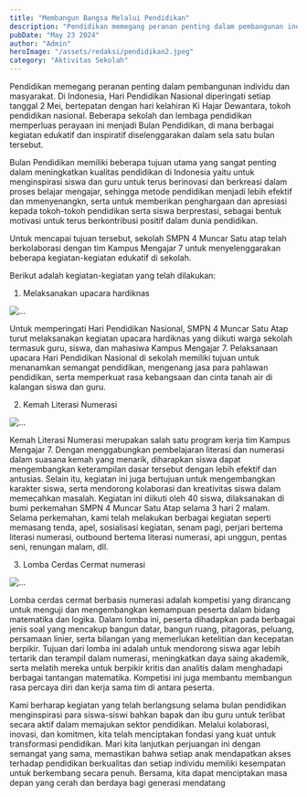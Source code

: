 ```yaml
---
title: "Membangun Bangsa Melalui Pendidikan"
description: "Pendidikan memegang peranan penting dalam pembangunan individu dan masyarakat. Di Indonesia, Hari Pendidikan Nasional diperingati setiap tanggal 2 Mei"
pubDate: "May 23 2024"
author: "Admin"
heroImage: "/assets/redaksi/pendidikan2.jpeg"
category: "Aktivitas Sekolah"
---
```



Pendidikan memegang peranan penting dalam pembangunan individu dan masyarakat. Di Indonesia, Hari Pendidikan Nasional diperingati setiap tanggal 2 Mei, bertepatan dengan hari kelahiran Ki Hajar Dewantara, tokoh pendidikan nasional. Beberapa sekolah dan lembaga pendidikan memperluas perayaan ini menjadi Bulan Pendidikan, di mana berbagai kegiatan edukatif dan inspiratif diselenggarakan dalam sela satu bulan tersebut.

Bulan Pendidikan memiliki beberapa tujuan utama yang sangat penting dalam meningkatkan kualitas pendidikan di Indonesia yaitu untuk menginspirasi siswa dan guru untuk terus berinovasi dan berkreasi dalam proses belajar mengajar, sehingga metode pendidikan menjadi lebih efektif dan mmenyenangkn, serta untuk memberikan penghargaan dan apresiasi kepada tokoh-tokoh pendidikan serta siswa berprestasi, sebagai bentuk motivasi untuk terus berkontribusi positif dalam dunia pendidikan.

Untuk mencapai tujuan tersebut, sekolah SMPN 4 Muncar Satu atap telah berkolaborasi dengan tim Kampus Mengajar 7 untuk menyelenggarakan beberapa kegiatan-kegiatan edukatif di sekolah.

Berikut adalah kegiatan-kegiatan yang telah dilakukan: 

1. Melaksanakan upacara hardiknas

<Image src="/assets/redaksi/pendidikan1.jpeg" width={800} height={150} alt="..." />

Untuk memperingati Hari Pendidikan Nasional, SMPN 4 Muncar Satu Atap turut melaksanakan kegiatan upacara hardiknas yang diikuti warga sekolah termasuk guru, siswa, dan mahasiwa Kampus Mengajar 7. Pelaksanaan upacara Hari Pendidikan Nasional di sekolah memiliki tujuan untuk menanamkan semangat pendidikan, mengenang jasa para pahlawan pendidikan, serta memperkuat rasa kebangsaan dan cinta tanah air di kalangan siswa dan guru.

2. Kemah Literasi Numerasi

<Image src="/assets/redaksi/pendidikan3.jpeg" width={800} height={150} alt="..." />

Kemah Literasi Numerasi merupakan salah satu program kerja tim Kampus Mengajar 7. Dengan menggabungkan pembelajaran literasi dan numerasi dalam suasana kemah yang menarik, diharapkan siswa dapat mengembangkan keterampilan dasar tersebut dengan lebih efektif dan antusias. Selain itu, kegiatan ini juga bertujuan untuk mengembangkan karakter siswa, serta mendorong kolaborasi dan kreativitas siswa dalam memecahkan masalah. Kegiatan ini diikuti oleh 40 siswa, dilaksanakan di bumi perkemahan SMPN 4 Muncar Satu Atap selama 3 hari 2 malam. Selama perkemahan, kami telah melakukan berbagai kegiatan seperti memasang tenda, apel, sosialisasi kegiatan, senam pagi, perjari bertema literasi numerasi, outbound bertema literasi numerasi, api unggun, pentas seni, renungan malam, dll.

3. Lomba Cerdas Cermat numerasi

<Image src="/assets/redaksi/pendidikan4.jpeg" width={800} height={150} alt="..." />

Lomba cerdas cermat berbasis numerasi adalah kompetisi yang dirancang untuk menguji dan mengembangkan kemampuan peserta dalam bidang matematika dan logika. Dalam lomba ini, peserta dihadapkan pada berbagai jenis soal yang mencakup bangun datar, bangun ruang, pitagoras, peluang, persamaan linier, serta bilangan yang memerlukan ketelitian dan kecepatan berpikir. Tujuan dari lomba ini adalah untuk mendorong siswa agar lebih tertarik dan terampil dalam numerasi, meningkatkan daya saing akademik, serta melatih mereka untuk berpikir kritis dan analitis dalam menghadapi berbagai tantangan matematika. Kompetisi ini juga membantu membangun rasa percaya diri dan kerja sama tim di antara peserta.

Kami berharap kegiatan yang telah berlangsung selama bulan pendidikan menginspirasi para siswa-siswi bahkan bapak dan ibu guru untuk terlibat secara aktif dalam memajukan sektor pendidikan. Melalui kolaborasi, inovasi, dan komitmen, kita telah menciptakan fondasi yang kuat untuk transformasi pendidikan. Mari kita lanjutkan perjuangan ini dengan semangat yang sama, memastikan bahwa setiap anak mendapatkan akses terhadap pendidikan berkualitas dan setiap individu memiliki kesempatan untuk berkembang secara penuh. Bersama, kita dapat menciptakan masa depan yang cerah dan berdaya bagi generasi mendatang
